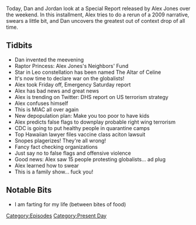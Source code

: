 {{Episode
    | title           = August 14, 2021
    | caption         = [https://knowledgefight.libsyn.com/587-august-14-2021 Listen to this episode on Libsyn]
    | episodeNumber   = 587
    | length          = 00:56:04
    | airDate         = August 18, 2021
    | coverageDate    = August 14, 2021
    | episodeType     = [[:Category:Present Day|Present Day]]
    | appearance      = [[Raptor Princess Alex Jones's Neighbors' Fence Fund]]
    | oocDrop         = I am farting for my life
    | previousEpisode = [[586: August 11-12, 2021]]
    | nextEpisode     = [[588: August 15, 2021]]
}}

{{Stub}}

Today, Dan and Jordan look at a Special Report released by Alex Jones over the weekend. In this installment, Alex tries to do a rerun of a 2009 narrative, swears a little bit, and Dan uncovers the greatest out of context drop of all time.

==Tidbits==

*Dan invented the meevening
*Raptor Princess: Alex Jones's Neighbors' Fund
*Star in Leo constellation has been named The Altar of Celine
*It's now time to declare war on the globalists!
*Alex took Friday off, Emergency Saturday report
*Alex has bad news and great news
*Alex is trending on Twitter: DHS report on US terrorism strategy
*Alex confuses himself
*This is MIAC all over again
*New depopulation plan: Make you too poor to have kids
*Alex predicts false flags to downplay probable right wing terrorism
*CDC is going to put healthy people in quarantine camps
*Top Hawaiian lawyer files vaccine class aciton lawsuit
*Snopes plagerizes! They're all wrong!
*Fancy fact checking organizations
*Just say no to false flags and offensive violence
*Good news: Alex saw 15 people protesting globalists... ad plug
*Alex learned how to swear
*This is a family show... fuck you!

==Notable Bits==

*I am farting for my life (between bites of food)

[[Category:Episodes]]
[[Category:Present Day]]